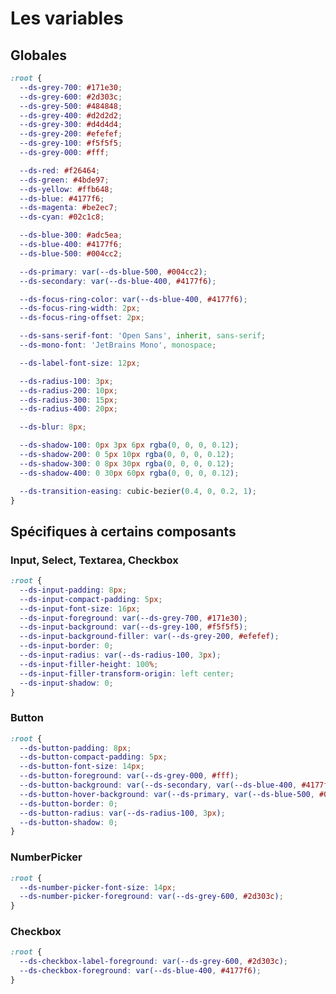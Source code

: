 
<Meta title="Variables" />

# Les variables

## Globales

```css
:root {
  --ds-grey-700: #171e30;
  --ds-grey-600: #2d303c;
  --ds-grey-500: #484848;
  --ds-grey-400: #d2d2d2;
  --ds-grey-300: #d4d4d4;
  --ds-grey-200: #efefef;
  --ds-grey-100: #f5f5f5;
  --ds-grey-000: #fff;

  --ds-red: #f26464;
  --ds-green: #4bde97;
  --ds-yellow: #ffb648;
  --ds-blue: #4177f6;
  --ds-magenta: #be2ec7;
  --ds-cyan: #02c1c8;

  --ds-blue-300: #adc5ea;
  --ds-blue-400: #4177f6;
  --ds-blue-500: #004cc2;

  --ds-primary: var(--ds-blue-500, #004cc2);
  --ds-secondary: var(--ds-blue-400, #4177f6);

  --ds-focus-ring-color: var(--ds-blue-400, #4177f6);
  --ds-focus-ring-width: 2px;
  --ds-focus-ring-offset: 2px;

  --ds-sans-serif-font: 'Open Sans', inherit, sans-serif;
  --ds-mono-font: 'JetBrains Mono', monospace;

  --ds-label-font-size: 12px;

  --ds-radius-100: 3px;
  --ds-radius-200: 10px;
  --ds-radius-300: 15px;
  --ds-radius-400: 20px;

  --ds-blur: 8px;

  --ds-shadow-100: 0px 3px 6px rgba(0, 0, 0, 0.12);
  --ds-shadow-200: 0 5px 10px rgba(0, 0, 0, 0.12);
  --ds-shadow-300: 0 8px 30px rgba(0, 0, 0, 0.12);
  --ds-shadow-400: 0 30px 60px rgba(0, 0, 0, 0.12);

  --ds-transition-easing: cubic-bezier(0.4, 0, 0.2, 1);
}
```

## Spécifiques à certains composants

### Input, Select, Textarea, Checkbox

```css
:root {
  --ds-input-padding: 8px;
  --ds-input-compact-padding: 5px;
  --ds-input-font-size: 16px;
  --ds-input-foreground: var(--ds-grey-700, #171e30);
  --ds-input-background: var(--ds-grey-100, #f5f5f5);
  --ds-input-background-filler: var(--ds-grey-200, #efefef);
  --ds-input-border: 0;
  --ds-input-radius: var(--ds-radius-100, 3px);
  --ds-input-filler-height: 100%;
  --ds-input-filler-transform-origin: left center;
  --ds-input-shadow: 0;
}
```

### Button

```css
:root {
  --ds-button-padding: 8px;
  --ds-button-compact-padding: 5px;
  --ds-button-font-size: 14px;
  --ds-button-foreground: var(--ds-grey-000, #fff);
  --ds-button-background: var(--ds-secondary, var(--ds-blue-400, #4177f6));
  --ds-button-hover-background: var(--ds-primary, var(--ds-blue-500, #004cc2));
  --ds-button-border: 0;
  --ds-button-radius: var(--ds-radius-100, 3px);
  --ds-button-shadow: 0;
}
```

### NumberPicker

```css
:root {
  --ds-number-picker-font-size: 14px;
  --ds-number-picker-foreground: var(--ds-grey-600, #2d303c);
}
```

### Checkbox

```css
:root {
  --ds-checkbox-label-foreground: var(--ds-grey-600, #2d303c);
  --ds-checkbox-foreground: var(--ds-blue-400, #4177f6);
}
```
